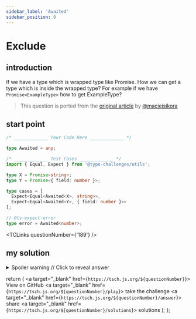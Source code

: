 ```yaml
---
sidebar_label: 'Awaited'
sidebar_position: 9
---
```


# Exclude

## introduction

If we have a type which is wrapped type like Promise. How we can get a type which is inside the wrapped type? For example if we have `Promise<ExampleType>` how to get ExampleType?

> This question is ported from the [original article](https://dev.to/macsikora/advanced-typescript-exercises-question-1-45k4) by [@maciejsikora](https://github.com/maciejsikora)

## start point

```ts
/* _____________ Your Code Here _____________ */

type Awaited = any;

/* _____________ Test Cases _____________ */
import { Equal, Expect } from '@type-challenges/utils';

type X = Promise<string>;
type Y = Promise<{ field: number }>;

type cases = [
  Expect<Equal<Awaited<X>, string>>,
  Expect<Equal<Awaited<Y>, { field: number }>>
];

// @ts-expect-error
type error = Awaited<number>;
```

<TCLinks questionNumber={'189'} />

## my solution

<details>

<summary>Spoiler warning // Click to reveal answer</summary>

```ts twoslash
type Awaited<T> = T extends Promise<infer P> ? P : never;
```

</details>

  return (
    <span className="badge-links">
      <a target="\_blank" href={`https://tsch.js.org/${questionNumber}`}>
        View on GitHub
      </a>
      <a target="\_blank" href={`https://tsch.js.org/${questionNumber}/play`}>
        take the challenge
      </a>
      <a target="\_blank" href={`https://tsch.js.org/${questionNumber}/answer`}>
        share
      </a>
      <a target="\_blank" href={`https://tsch.js.org/${questionNumber}/solutions`}>
        solutions
      </a>
    </span>
  );
};

